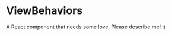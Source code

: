 
<Meta title="@flapjs/services/view/ViewBehaviors"
    component={ViewBehaviors}/>

# ViewBehaviors

A React component that needs some love. Please describe me! :(

<Props of={ViewBehaviors}/>

